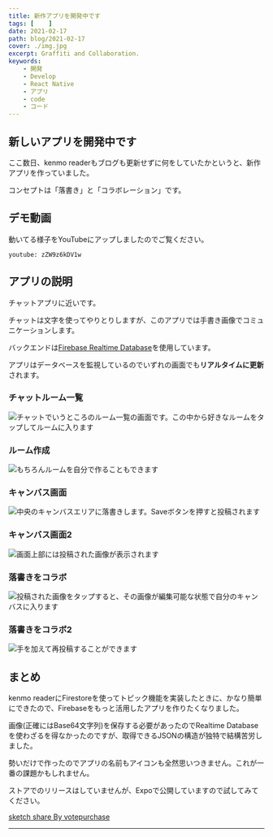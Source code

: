 ```yaml
---
title: 新作アプリを開発中です
tags: [    ]
date: 2021-02-17
path: blog/2021-02-17
cover: ./img.jpg
excerpt: Graffiti and Collaboration.
keywords:
    - 開発
    - Develop
    - React Native
    - アプリ
    - code
    - コード
---
```


## 新しいアプリを開発中です

ここ数日、kenmo readerもブログも更新せずに何をしていたかというと、新作アプリを作っていました。

コンセプトは「落書き」と「コラボレーション」です。

## デモ動画

動いてる様子をYouTubeにアップしましたのでご覧ください。

`youtube: zZW9z6kDV1w`

## アプリの説明

チャットアプリに近いです。

チャットは文字を使ってやりとりしますが、このアプリでは手書き画像でコミュニケーションします。

バックエンドは[Firebase Realtime Database](https://firebase.google.com/docs/database?hl=ja)を使用しています。

アプリはデータベースを監視しているのでいずれの画面でも**リアルタイムに更新**されます。

### チャットルーム一覧

![チャットでいうところのルーム一覧の画面です。この中から好きなルームをタップしてルームに入ります](./img1.png)

### ルーム作成

![もちろんルームを自分で作ることもできます](./img2.png)

### キャンバス画面

![中央のキャンバスエリアに落書きします。Saveボタンを押すと投稿されます](./img3.png)

### キャンバス画面2

![画面上部には投稿された画像が表示されます](./img4.png)

### 落書きをコラボ

![投稿された画像をタップすると、その画像が編集可能な状態で自分のキャンバスに入ります](./img5.png)

### 落書きをコラボ2

![手を加えて再投稿することができます](./img6.png)

## まとめ

kenmo readerにFirestoreを使ってトピック機能を実装したときに、かなり簡単にできたので、Firebaseをもっと活用したアプリを作りたくなりました。

画像(正確にはBase64文字列)を保存する必要があったのでRealtime Databaseを使わざるを得なかったのですが、取得できるJSONの構造が独特で結構苦労しました。

勢いだけで作ったのでアプリの名前もアイコンも全然思いつきません。これが一番の課題かもしれません。

ストアでのリリースはしていませんが、Expoで公開していますので試してみてください。

[sketch share By votepurchase](https://expo.io/@votepurchase/projects/sketch-share)

---